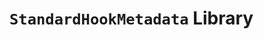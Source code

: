 # `StandardHookMetadata` Library

```solidity file=<rootDir>/node_modules/@hyperlane-xyz/core/contracts/hooks/libs/StandardHookMetadata.sol
```
